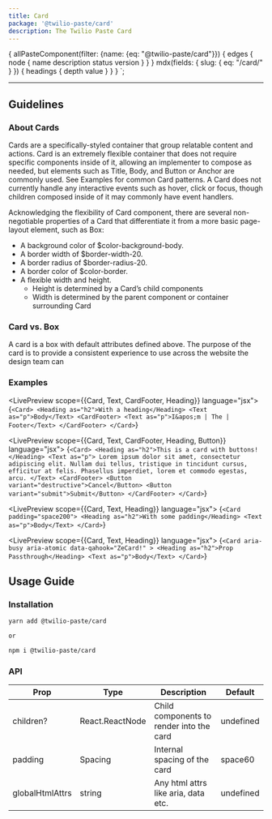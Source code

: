 ```yaml
---
title: Card
package: '@twilio-paste/card'
description: The Twilio Paste Card
---
```



  {
    allPasteComponent(filter: {name: {eq: "@twilio-paste/card"}}) {
      edges {
        node {
          name
          description
          status
          version
        }
      }
    }
    mdx(fields: { slug: { eq: "/card/" } }) {
      headings {
        depth
        value
      }
    }
  }
`;

<ComponentHeader
  name="Card"
  categoryRoute={SidebarCategoryRoutes.COMPONENTS}
  githubUrl="https://github.com/twilio-labs/paste/blob/master/packages/paste-core/components/card/"
  storybookUrl="https://twilio-labs.github.io/paste/?path=/story/components-card--default"
  abstractUrl="https://share.goabstract.com/6a1699c0-a54a-47fc-9a4e-84d23b4e42fc?"
  data={props.data.allPasteComponent.edges}
/>

---

<contentwrapper>

<TableOfContents headings={props.data.mdx.headings} />

<content>

## Guidelines

### About Cards

Cards are a specifically-styled container that group relatable content and actions.
Card is an extremely flexible container that does not require specific components inside of it,
allowing an implementer to compose as needed, but elements such as Title, Body,
and Button or Anchor are commonly used. See Examples for common Card patterns.
A Card does not currently handle any interactive events such as hover, click or focus,
though children composed inside of it may commonly have event handlers.

Acknowledging the flexibility of Card component, there are several non-negotiable
properties of a Card that differentiate it from a more basic page-layout element, such as Box:

* A background color of $color-background-body.
* A border width of $border-width-20.
* A border radius of $border-radius-20.
* A border color of $color-border.
* A flexible width and height.
    * Height is determined by a Card’s child components
    * Width is determined by the parent component or container surrounding Card

### Card vs. Box

A card is a box with default attributes defined above. The purpose of the card is to provide a consistent experience to use across the website the design team can


### Examples

<LivePreview scope={{Card, Text, CardFooter, Heading}} language="jsx">
  {`<Card>
  <Heading as="h2">With a heading</Heading>
  <Text as="p">Body</Text>
  <CardFooter>
    <Text as="p">I&apos;m | The | Footer</Text>
  </CardFooter>
</Card>`}
</LivePreview>

<LivePreview scope={{Card, Text, CardFooter, Heading, Button}} language="jsx">
  {`<Card>
  <Heading as="h2">This is a card with buttons!</Heading>
  <Text as="p">
    Lorem ipsum dolor sit amet, consectetur adipiscing elit. Nullam dui tellus,
    tristique in tincidunt cursus, efficitur at felis. Phasellus imperdiet,
    lorem et commodo egestas, arcu.
  </Text>
  <CardFooter>
    <Button variant="destructive">Cancel</Button>
    <Button variant="submit">Submit</Button>
  </CardFooter>
</Card>`}
</LivePreview>

<LivePreview scope={{Card, Text, Heading}} language="jsx">
  {`<Card padding="space200">
  <Heading as="h2">With some padding</Heading>
  <Text as="p">Body</Text>
</Card>`}
</LivePreview>


<LivePreview scope={{Card, Text, Heading}} language="jsx">
  {`<Card aria-busy aria-atomic data-qahook="ZeCard!" >
  <Heading as="h2">Prop Passthrough</Heading>
  <Text as="p">Body</Text>
</Card>`}
</LivePreview>


## Usage Guide


### Installation

```bash
yarn add @twilio-paste/card

or

npm i @twilio-paste/card
```

### API

| Prop         	| Type             	| Description                              	| Default        	|
|--------------	|------------------	|------------------------------------------	|----------------	|
| children?    	| React.ReactNode  	| Child components to render into the card 	| undefined       |
| padding      	| Spacing          	| Internal spacing of the card             	| space60        	|
| globalHtmlAttrs | string          	| Any html attrs like aria, data etc.     | undefined       |



</content>

</contentwrapper>
